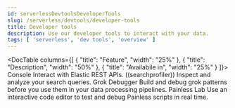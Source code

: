 ```yaml
---
id: serverlessDevtoolsDeveloperTools
slug: /serverless/devtools/developer-tools
title: Developer tools
description: Use our developer tools to interact with your data.
tags: [ 'serverless', 'dev tools', 'overview' ]
---
```


<DocBadge template="technical preview" />
<div id="devtools-kibana"></div>

<DocTable columns={[
  {
    "title": "Feature",
    "width": "25%"
  },
  {
    "title": "Description",
    "width": "50%"
  },
  {
    "title": "Availabile in",
    "width": "25%"
  }
]}>
    <DocRow>
        <DocCell><DocLink id="serverlessDevtoolsRunApiRequestsInTheConsole">Console</DocLink></DocCell>
        <DocCell>Interact with Elastic REST APIs.</DocCell>
        <DocCell>
            <DocBadge template="elasticsearch" slug="/serverless/elasticsearch/what-is-elasticsearch-serverless" />
            <DocBadge template="observability" slug="/serverless/observability/what-is-observability-serverless" />
            <DocBadge template="security" slug="/serverless/security/what-is-security-serverless" />
        </DocCell>
    </DocRow>
    <DocRow>
        <DocCell><DocLink id="serverlessDevtoolsProfileQueriesAndAggregations">((searchprofiler))</DocLink></DocCell>
        <DocCell>Inspect and analyze your search queries.</DocCell>
        <DocCell>
            <DocBadge template="elasticsearch" slug="/serverless/elasticsearch/what-is-elasticsearch-serverless" />
            <DocBadge template="observability" slug="/serverless/observability/what-is-observability-serverless" />
            <DocBadge template="security" slug="/serverless/security/what-is-security-serverless" />
        </DocCell>
    </DocRow>
    <DocRow>
        <DocCell><DocLink id="serverlessDevtoolsDebugGrokExpressions">Grok Debugger</DocLink></DocCell>
        <DocCell>Build and debug grok patterns before you use them in your data processing pipelines.</DocCell>
        <DocCell>
            <DocBadge template="elasticsearch" slug="/serverless/elasticsearch/what-is-elasticsearch-serverless" />
            <DocBadge template="observability" slug="/serverless/observability/what-is-observability-serverless" />
            <DocBadge template="security" slug="/serverless/security/what-is-security-serverless" />
        </DocCell>
    </DocRow>
    <DocRow>
        <DocCell><DocLink id="serverlessDevtoolsDebugPainlessScripts">Painless Lab</DocLink></DocCell>
        <DocCell>Use an interactive code editor to test and debug Painless scripts in real time.</DocCell>
        <DocCell>
            <DocBadge template="observability" slug="/serverless/observability/what-is-observability-serverless" />
            <DocBadge template="security" slug="/serverless/security/what-is-security-serverless" />
        </DocCell>
    </DocRow>
</DocTable>